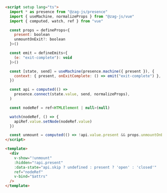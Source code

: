 ```html
<script setup lang="ts">
  import * as presence from "@zag-js/presence"
  import { useMachine, normalizeProps } from "@zag-js/vue"
  import { computed, watch, ref } from "vue"

  const props = defineProps<{
    present: boolean
    unmountOnExit?: boolean
  }>()

  const emit = defineEmits<{
    (e: "exit-complete"): void
  }>()

  const [state, send] = useMachine(presence.machine({ present }), {
    context: { present, onExitComplete: () => emit("exit-complete") },
  })

  const api = computed(() =>
    presence.connect(state.value, send, normalizeProps),
  )

  const nodeRef = ref<HTMLElement | null>(null)

  watch(nodeRef, () => {
    apiRef.value.setNode(nodeRef.value)
  })

  const unmount = computed(() => !api.value.present && props.unmountOnExit)
</script>

<template>
  <div
    v-show="!unmount"
    :hidden="!api.present"
    :data-state="api.skip ? undefined : present ? 'open' : 'closed'"
    ref="nodeRef"
    v-bind="$attrs"
  />
</template>
```
